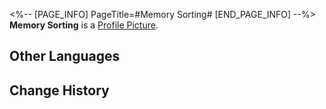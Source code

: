 <%-- [PAGE_INFO]
PageTitle=#Memory Sorting#
[END_PAGE_INFO] --%>
{{Item Infobox
|id          = 140336
|image       = Item Memory Sorting.png
|type        = Mission Item
|invCategory = Missions
|rarity      = 3
|effect      = 
|description = The timeline of the Trailblazer's own actions around the period Herta was attacked. This was reconstructed by the Trailblazer via sorting out their memories.
}}
'''Memory Sorting''' is a [[Profile Picture]].

==Other Languages==
{{Other Languages
|en   = Memory Sorting
|zhs  = 记忆梳理
|zht  = 記憶整理
|ja   = 整理した記憶
|ko   = 기억 정리
|es   = Clasificación de recuerdos
|fr   = Tri des souvenirs
|ru   = Сортировка воспоминаний
|th   = การจัดลำดับความทรงจำ
|vi   = Sắp Xếp Ký Ức
|de   = Erinnerungssortierung
|id   = Pemilahan Memori
|pt   = Organização de Memórias
}}

==Change History==
{{Change History|1.6}}